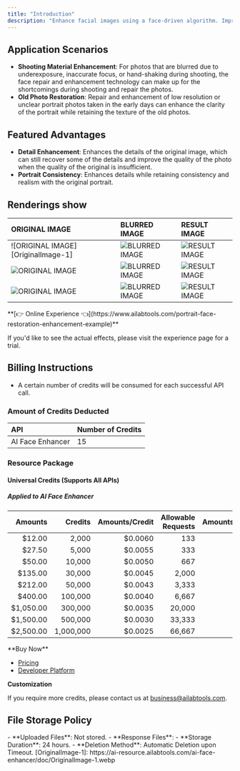 ```yaml
---
title: "Introduction"
description: "Enhance facial images using a face-driven algorithm. Improve image quality, bring out details, and clarify blurry faces."
---
```


## Application Scenarios

- **Shooting Material Enhancement**: For photos that are blurred due to underexposure, inaccurate focus, or hand-shaking during shooting, the face repair and enhancement technology can make up for the shortcomings during shooting and repair the photos.
- **Old Photo Restoration**: Repair and enhancement of low resolution or unclear portrait photos taken in the early days can enhance the clarity of the portrait while retaining the texture of the old photos.

## Featured Advantages

- **Detail Enhancement**: Enhances the details of the original image, which can still recover some of the details and improve the quality of the photo when the quality of the original is insufficient.
- **Portrait Consistency**: Enhances details while retaining consistency and realism with the original portrait.

## Renderings show

| ORIGINAL IMAGE                     | BLURRED IMAGE                    | RESULT IMAGE                   |
|:-----------------------------------|:---------------------------------|:-------------------------------|
| ![ORIGINAL IMAGE][OriginalImage-1] | ![BLURRED IMAGE][BlurredImage-1] | ![RESULT IMAGE][ResultImage-1] |
| ![ORIGINAL IMAGE][OriginalImage-2] | ![BLURRED IMAGE][BlurredImage-2] | ![RESULT IMAGE][ResultImage-2] |
| ![ORIGINAL IMAGE][OriginalImage-3] | ![BLURRED IMAGE][BlurredImage-3] | ![RESULT IMAGE][ResultImage-3] |
<Tip>
**[👉 Online Experience 👈](https://www.ailabtools.com/portrait-face-restoration-enhancement-example)**

If you'd like to see the actual effects, please visit the experience page for a trial.
</Tip>
## Billing Instructions

- A certain number of credits will be consumed for each successful API call.

### Amount of Credits Deducted

| API              | Number of Credits |
|:-----------------|:------------------|
| AI Face Enhancer | 15                |

### Resource Package

#### Universal Credits (Supports All APIs)

##### Applied to AI Face Enhancer

|   Amounts |   Credits | Amounts/Credit | Allowable Requests | Amounts/Request |
|----------:|----------:|---------------:|-------------------:|----------------:|
|    $12.00 |     2,000 |        $0.0060 |                133 |         $0.0900 |
|    $27.50 |     5,000 |        $0.0055 |                333 |         $0.0825 |
|    $50.00 |    10,000 |        $0.0050 |                667 |         $0.0750 |
|   $135.00 |    30,000 |        $0.0045 |              2,000 |         $0.0675 |
|   $212.00 |    50,000 |        $0.0043 |              3,333 |         $0.0645 |
|   $400.00 |   100,000 |        $0.0040 |              6,667 |         $0.0600 |
| $1,050.00 |   300,000 |        $0.0035 |             20,000 |         $0.0525 |
| $1,500.00 |   500,000 |        $0.0030 |             33,333 |         $0.0450 |
| $2,500.00 | 1,000,000 |        $0.0025 |             66,667 |         $0.0375 |
<Tip>
**Buy Now**

- <a href="https://www.ailabtools.com/price?tab=developer" target="_blank">Pricing</a>
- <a href="https://www.ailabtools.com/developer-platform" target="_blank">Developer Platform</a>

**Customization**

If you require more credits, please contact us at <a href="mailto:business@ailabtools.com">business@ailabtools.com</a>.
</Tip>
## File Storage Policy
<Tip>
- **Uploaded Files**: Not stored.
- **Response Files**:
  - **Storage Duration**: 24 hours.
  - **Deletion Method**: Automatic Deletion upon Timeout.
</Tip>
[OriginalImage-1]: https://ai-resource.ailabtools.com/ai-face-enhancer/doc/OriginalImage-1.webp

[OriginalImage-2]: https://ai-resource.ailabtools.com/ai-face-enhancer/doc/OriginalImage-2.webp

[OriginalImage-3]: https://ai-resource.ailabtools.com/ai-face-enhancer/doc/OriginalImage-3.webp

[BlurredImage-1]: https://ai-resource.ailabtools.com/ai-face-enhancer/doc/BlurredImage-1.webp

[BlurredImage-2]: https://ai-resource.ailabtools.com/ai-face-enhancer/doc/BlurredImage-2.webp

[BlurredImage-3]: https://ai-resource.ailabtools.com/ai-face-enhancer/doc/BlurredImage-3.webp

[ResultImage-1]: https://ai-resource.ailabtools.com/ai-face-enhancer/doc/ResultImage-1.webp

[ResultImage-2]: https://ai-resource.ailabtools.com/ai-face-enhancer/doc/ResultImage-2.webp

[ResultImage-3]: https://ai-resource.ailabtools.com/ai-face-enhancer/doc/ResultImage-3.webp